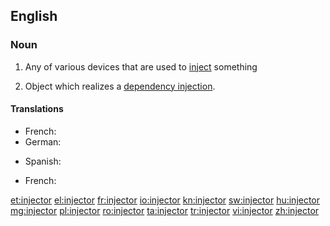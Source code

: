 ==English==

===Noun===
{{wikipedia}}
{{en-noun}}

# Any of various devices that are used to [[inject]] something
# {{lb|en|object-oriented programming}} Object which realizes a [[dependency injection]].

====Translations====
{{trans-top|device used to inject}}
* French: {{t+|fr|injecteur|m}}
* German: {{t|de|Einspritzdüse|f}}
{{trans-mid}}
* Spanish: {{t|es|inyector|m}}
{{trans-bottom}}

{{trans-top|object-oriented programmin}}
* French: {{t+|fr|injecteur|m}}
{{trans-mid}}
{{trans-bottom}}

[[et:injector]]
[[el:injector]]
[[fr:injector]]
[[io:injector]]
[[kn:injector]]
[[sw:injector]]
[[hu:injector]]
[[mg:injector]]
[[pl:injector]]
[[ro:injector]]
[[ta:injector]]
[[tr:injector]]
[[vi:injector]]
[[zh:injector]]